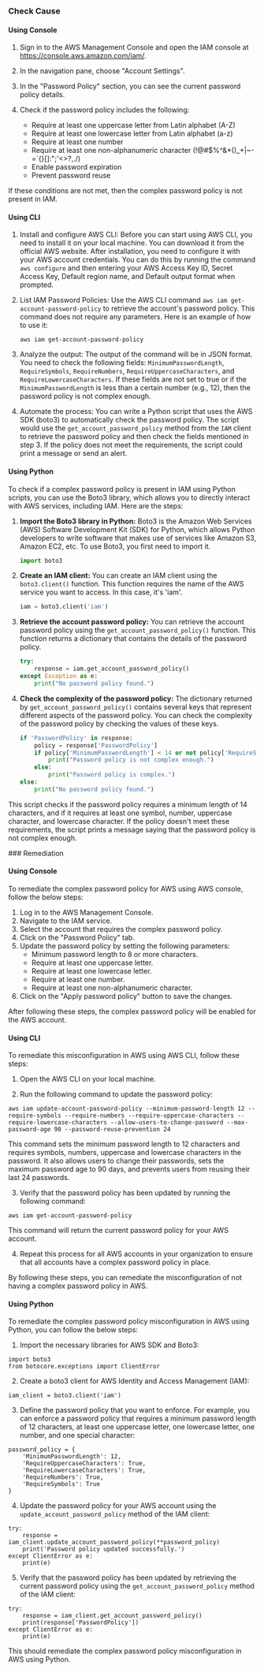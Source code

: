 

<Tabs><Tab title='Cause'>
### Check Cause

#### Using Console

1. Sign in to the AWS Management Console and open the IAM console at https://console.aws.amazon.com/iam/.

2. In the navigation pane, choose "Account Settings". 

3. In the "Password Policy" section, you can see the current password policy details. 

4. Check if the password policy includes the following: 
   - Require at least one uppercase letter from Latin alphabet (A-Z)
   - Require at least one lowercase letter from Latin alphabet (a-z)
   - Require at least one number
   - Require at least one non-alphanumeric character (!@#$%^&*()_+|~-=\`{}[]:";'<>?,./)
   - Enable password expiration
   - Prevent password reuse

If these conditions are not met, then the complex password policy is not present in IAM.

#### Using CLI

1. Install and configure AWS CLI: Before you can start using AWS CLI, you need to install it on your local machine. You can download it from the official AWS website. After installation, you need to configure it with your AWS account credentials. You can do this by running the command `aws configure` and then entering your AWS Access Key ID, Secret Access Key, Default region name, and Default output format when prompted.

2. List IAM Password Policies: Use the AWS CLI command `aws iam get-account-password-policy` to retrieve the account's password policy. This command does not require any parameters. Here is an example of how to use it:

   ```
   aws iam get-account-password-policy
   ```

3. Analyze the output: The output of the command will be in JSON format. You need to check the following fields: `MinimumPasswordLength`, `RequireSymbols`, `RequireNumbers`, `RequireUppercaseCharacters`, and `RequireLowercaseCharacters`. If these fields are not set to true or if the `MinimumPasswordLength` is less than a certain number (e.g., 12), then the password policy is not complex enough.

4. Automate the process: You can write a Python script that uses the AWS SDK (boto3) to automatically check the password policy. The script would use the `get_account_password_policy` method from the `IAM` client to retrieve the password policy and then check the fields mentioned in step 3. If the policy does not meet the requirements, the script could print a message or send an alert.

#### Using Python

To check if a complex password policy is present in IAM using Python scripts, you can use the Boto3 library, which allows you to directly interact with AWS services, including IAM. Here are the steps:

1. **Import the Boto3 library in Python:**
   Boto3 is the Amazon Web Services (AWS) Software Development Kit (SDK) for Python, which allows Python developers to write software that makes use of services like Amazon S3, Amazon EC2, etc. To use Boto3, you first need to import it.

   ```python
   import boto3
   ```

2. **Create an IAM client:**
   You can create an IAM client using the `boto3.client()` function. This function requires the name of the AWS service you want to access. In this case, it's 'iam'.

   ```python
   iam = boto3.client('iam')
   ```

3. **Retrieve the account password policy:**
   You can retrieve the account password policy using the `get_account_password_policy()` function. This function returns a dictionary that contains the details of the password policy.

   ```python
   try:
       response = iam.get_account_password_policy()
   except Exception as e:
       print("No password policy found.")
   ```

4. **Check the complexity of the password policy:**
   The dictionary returned by `get_account_password_policy()` contains several keys that represent different aspects of the password policy. You can check the complexity of the password policy by checking the values of these keys.

   ```python
   if 'PasswordPolicy' in response:
       policy = response['PasswordPolicy']
       if policy['MinimumPasswordLength'] < 14 or not policy['RequireSymbols'] or not policy['RequireNumbers'] or not policy['RequireUppercaseCharacters'] or not policy['RequireLowercaseCharacters']:
           print("Password policy is not complex enough.")
       else:
           print("Password policy is complex.")
   else:
       print("No password policy found.")
   ```

This script checks if the password policy requires a minimum length of 14 characters, and if it requires at least one symbol, number, uppercase character, and lowercase character. If the policy doesn't meet these requirements, the script prints a message saying that the password policy is not complex enough.

</Tab>

<Tab title='Remediation'>
### Remediation

#### Using Console

To remediate the complex password policy for AWS using AWS console, follow the below steps:

1. Log in to the AWS Management Console.
2. Navigate to the IAM service.
3. Select the account that requires the complex password policy.
4. Click on the "Password Policy" tab.
5. Update the password policy by setting the following parameters:
   - Minimum password length to 8 or more characters.
   - Require at least one uppercase letter.
   - Require at least one lowercase letter.
   - Require at least one number.
   - Require at least one non-alphanumeric character.
6. Click on the "Apply password policy" button to save the changes.

After following these steps, the complex password policy will be enabled for the AWS account.

#### Using CLI

To remediate this misconfiguration in AWS using AWS CLI, follow these steps:

1. Open the AWS CLI on your local machine.

2. Run the following command to update the password policy:

```
aws iam update-account-password-policy --minimum-password-length 12 --require-symbols --require-numbers --require-uppercase-characters --require-lowercase-characters --allow-users-to-change-password --max-password-age 90 --password-reuse-prevention 24
```

This command sets the minimum password length to 12 characters and requires symbols, numbers, uppercase and lowercase characters in the password. It also allows users to change their passwords, sets the maximum password age to 90 days, and prevents users from reusing their last 24 passwords.

3. Verify that the password policy has been updated by running the following command:

```
aws iam get-account-password-policy
```

This command will return the current password policy for your AWS account.

4. Repeat this process for all AWS accounts in your organization to ensure that all accounts have a complex password policy in place.

By following these steps, you can remediate the misconfiguration of not having a complex password policy in AWS.

#### Using Python

To remediate the complex password policy misconfiguration in AWS using Python, you can follow the below steps:

1. Import the necessary libraries for AWS SDK and Boto3:

```
import boto3
from botocore.exceptions import ClientError
```

2. Create a boto3 client for AWS Identity and Access Management (IAM):

```
iam_client = boto3.client('iam')
```

3. Define the password policy that you want to enforce. For example, you can enforce a password policy that requires a minimum password length of 12 characters, at least one uppercase letter, one lowercase letter, one number, and one special character:

```
password_policy = {
    'MinimumPasswordLength': 12,
    'RequireUppercaseCharacters': True,
    'RequireLowercaseCharacters': True,
    'RequireNumbers': True,
    'RequireSymbols': True
}
```

4. Update the password policy for your AWS account using the `update_account_password_policy` method of the IAM client:

```
try:
    response = iam_client.update_account_password_policy(**password_policy)
    print('Password policy updated successfully.')
except ClientError as e:
    print(e)
```

5. Verify that the password policy has been updated by retrieving the current password policy using the `get_account_password_policy` method of the IAM client:

```
try:
    response = iam_client.get_account_password_policy()
    print(response['PasswordPolicy'])
except ClientError as e:
    print(e)
```

This should remediate the complex password policy misconfiguration in AWS using Python.


</Tab>
</Tabs>